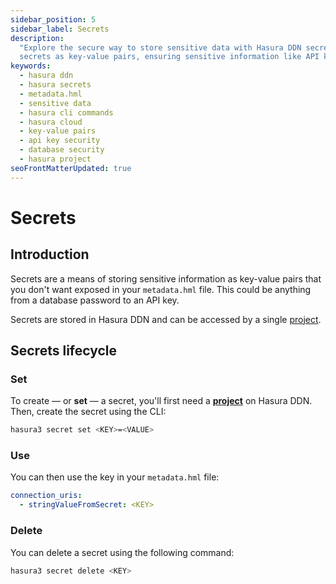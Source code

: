 ```yaml
---
sidebar_position: 5
sidebar_label: Secrets
description:
  "Explore the secure way to store sensitive data with Hasura DDN secrets. Understand how to set, use, and manage
  secrets as key-value pairs, ensuring sensitive information like API keys or database passwords remain confidential."
keywords:
  - hasura ddn
  - hasura secrets
  - metadata.hml
  - sensitive data
  - hasura cli commands
  - hasura cloud
  - key-value pairs
  - api key security
  - database security
  - hasura project
seoFrontMatterUpdated: true
---
```


# Secrets

## Introduction

Secrets are a means of storing sensitive information as key-value pairs that you don't want exposed in your
`metadata.hml` file. This could be anything from a database password to an API key.

Secrets are stored in Hasura DDN and can be accessed by a single [project](/ci-cd/projects.mdx).

## Secrets lifecycle

### Set

To create — or **set** — a secret, you'll first need a [**project**](/ci-cd/projects.mdx) on Hasura DDN. Then, create
the secret using the CLI:

```bash
hasura3 secret set <KEY>=<VALUE>
```

### Use

You can then use the key in your `metadata.hml` file:

```yaml
connection_uris:
  - stringValueFromSecret: <KEY>
```

### Delete

You can delete a secret using the following command:

```bash
hasura3 secret delete <KEY>
```
